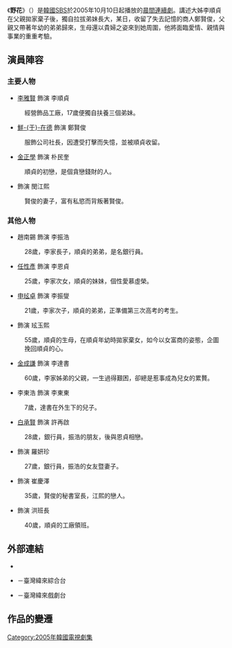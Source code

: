 {{Infobox Television
| show_name           = 堅強的野花
| original_name       = {{lang|ko|들꽃}}
| image                = 
| caption              = 
| genre                = 
| format               = 
| creator              = 
| developer            = 
| writer               = [[鄭智友|鄭智友]]
| director             = [[趙南國|趙南國]]
| creative_director    = 
| presenter            = 
| starring             = [[李雅賢|李雅賢]]、[[鮮于在德|鮮-{于}-在德]]、[[金正學|金正學]]
| slogan               =  
| judges               = 
| voices               = 
| narrated             = 
| theme_song           = 
| opentheme            =  
| endtheme             = 
| composer             = 
| country              = {{KOR}}
| language             = [[韩语|韩语]]
| num_seasons          = 
| num_episodes         = 118
| list_episodes        = 
| executive_producer   = 
| producer             = 
| supervising_producer = 
| editor               = 
| location             = 
| cinematography       = 
| camera               = 
| runtime              = 約30分鐘（含廣告）
| company              = 
| distributor          = 
| channel              = [[SBS_(韓國)|SBS]]
| picture_format       = 
| audio_format         = 
| first_run            = {{KOR}}
| first_aired          = {{start date|2005|10|10}}
| last_aired           = {{end date|2006|2|24}}
| status               = 
| preceded_by          = 
| followed_by          = 
| related              = 
| website              = http://tv.sbs.co.kr/wildflower/ 
| 中國大陸名稱 = 
| 台灣名稱   = 
| 港澳名稱   = 
| 馬新名稱   = 
}}
《'''野花'''》（{{lang-ko|들꽃}}）是[[韓國|韓國]][[SBS_(韓國)|SBS]]於2005年10月10日起播放的[[SBS晨間連續劇|晨間連續劇]]。講述大姊李順貞在父親拋家棄子後，獨自拉拔弟妹長大，某日，收留了失去記憶的商人鄭賢俊，父親又帶著年幼的弟弟歸來，生母還以貴婦之姿來到她周圍，他將面臨愛情、親情與事業的重重考驗。

== 演員陣容 ==
=== 主要人物 ===
*[[李雅賢|李雅賢]] 飾演 李順貞
:經營飾品工廠，17歲便獨自扶養三個弟妹。
*[[鮮于在德|鮮-{于}-在德]] 飾演 鄭賢俊
:服飾公司社長，因遭受打擊而失憶，並被順貞收留。
*[[金正學|金正學]] 飾演 朴民奎
:順貞的初戀，是個貪戀錢財的人。
*{{lk|張泰恩|장태은|張惠淑}} 飾演 閔江熙
:賢俊的妻子，富有私慾而背叛著賢俊。

=== 其他人物 ===
*趙南錫 飾演 李振浩
:28歲，李家長子，順貞的弟弟，是名銀行員。
*[[任性彥|任性彥]] 飾演 李恩貞
:25歲，李家次女，順貞的妹妹，個性愛慕虛榮。
*[[申玹卓|申玹卓]] 飾演 李振燮
:21歲，李家次子，順貞的弟弟，正準備第三次高考的考生。
*{{lk|吳美燕|오미연}} 飾演 玹玉熙
:55歲，順貞的生母，在順貞年幼時拋家棄女，如今以女富商的姿態，企圖挽回順貞的心。
*[[金成謙|金成謙]] 飾演 李達書
:60歲，李家姊弟的父親，一生過得艱困，卻總是惹事成為兒女的累贅。
*李東浩 飾演 李東東
:7歲，達書在外生下的兒子。
*[[白承賢_(1975年)|白承賢]] 飾演 許再啟
:28歲，銀行員，振浩的朋友，後與恩貞相戀。
*{{lk|安美娜|안미나|韓如雲}} 飾演 羅妍珍
:27歲，銀行員，振浩的女友暨妻子。
*{{lk|鄭旭 (1973年)|정욱 (1973년)|鄭旭}} 飾演 崔慶澤
:35歲，賢俊的秘書室長，江熙的戀人。
*{{lk|金善化|김선화 (배우)}} 飾演 洪班長
:40歲，順貞的工廠領班。

== 外部連結 ==
*{{official|http://tv.sbs.co.kr/wildflower/}}{{ko}}
*{{Official|http://ontv.videoland.com.tw/channel/sflower/default.htm}}－臺灣緯來綜合台{{zh-tw}}
*{{Official|http://drama.videoland.com.tw/channel/sflower/default.htm}}－臺灣緯來戲劇台{{zh-tw}}

== 作品的變遷 ==
{{電視節目的變遷
| 電視台= {{KOR}} [[SBS_(韓國)|SBS]]
| 播放檔次= [[SBS晨間連續劇|晨間劇]]
| 節目名稱= 野花<br/>（2005年10月10日 - 2006年2月24日）
| 上一節目= [[女王的條件|女王的條件]]<br />（2005年5月29日 - 2005年10月8日）
| 下一節目= {{link-ko|好想戀愛|사랑하고 싶다}}<br />（2006年2月26日 - 2006年7月29日）
}}
{{電視節目的變遷
| 電視台= {{TWN}} [[緯來綜合台|緯來綜合台]]
| 播放檔次= 週一至週五 20:00 - 21:30<br />3月3日起 20:00 - 22:00
| 節目名稱= 堅強的野花<br/>（2008年2月12日 - 2008年4月8日）
| 上一節目= 
| 下一節目= [[文熙|文熙]]<br />（2008年4月9日 - 2008年5月28日）
|2電視台= [[緯來戲劇台|緯來戲劇台]]
|2播放檔次= 週一至週五 19:00 - 20:00<br />11月25日至12月8日 19:00 - 21:00<br />12月9日起 19:00 - 20:00
|2節目名稱= 堅強的野花<br/>（2008年10月30日 - 2008年2月1日）
|2上一節目= [[歐巴桑向前衝|歐巴桑向前衝]]（重播）<br/>（2008年6月12日 - 2008年10月29日）
|2下一節目= [[黃金新娘|黃金新娘]]<br />（2009年2月2日 - 2009年5月1日）
}}

{{SBS晨間連續劇}}
[[Category:2005年韓國電視劇集|Category:2005年韓國電視劇集]]